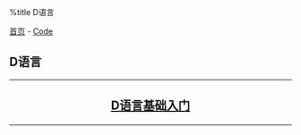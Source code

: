 %title D语言

[[../../index|首页]] - [[../index|Code]]
==D语言==
----
<center>
<h2>
[[d_syntax|D语言基础入门]]
</h2>
</center>
----
